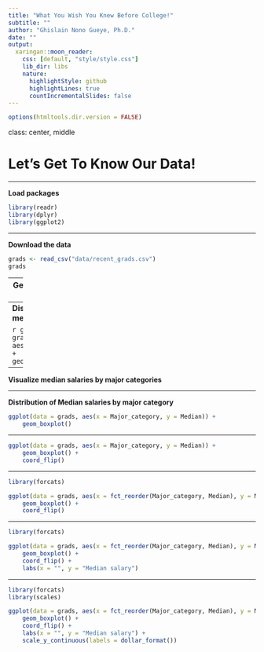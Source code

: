 ```yaml
---
title: "What You Wish You Knew Before College!"
subtitle: ""
author: "Ghislain Nono Gueye, Ph.D."
date: ""
output:
  xaringan::moon_reader:
    css: [default, "style/style.css"]
    lib_dir: libs
    nature:
      highlightStyle: github
      highlightLines: true
      countIncrementalSlides: false
---
```


```r
options(htmltools.dir.version = FALSE)
```

class: center, middle

# Let's Get To Know Our Data!

---

**Load packages**

```r
library(readr)
library(dplyr)
library(ggplot2)
```

---

**Download the data**

```r
grads <- read_csv("data/recent_grads.csv")
grads
```

---
**Get a glimpse of the data**

```r
glimpse(grads)
```

---
**Distribution of median salaries**

```r
ggplot(data = grads, mapping = aes(x = Median)) +
	geom_histogram()
```

---
**Visualize median salaries by major categories**



---

**Distribution of Median salaries by major category**

```r
ggplot(data = grads, aes(x = Major_category, y = Median)) +
	geom_boxplot()
```

---

```r
ggplot(data = grads, aes(x = Major_category, y = Median)) +
	geom_boxplot() +
	coord_flip()
```

---

```r
library(forcats)

ggplot(data = grads, aes(x = fct_reorder(Major_category, Median), y = Median)) +
	geom_boxplot() +
	coord_flip()
```

---

```r
library(forcats)

ggplot(data = grads, aes(x = fct_reorder(Major_category, Median), y = Median)) +
	geom_boxplot() +
	coord_flip() +
	labs(x = "", y = "Median salary")
```

---

```r
library(forcats)
library(scales)

ggplot(data = grads, aes(x = fct_reorder(Major_category, Median), y = Median)) +
	geom_boxplot() +
	coord_flip() +
	labs(x = "", y = "Median salary") +
	scale_y_continuous(labels = dollar_format())
```